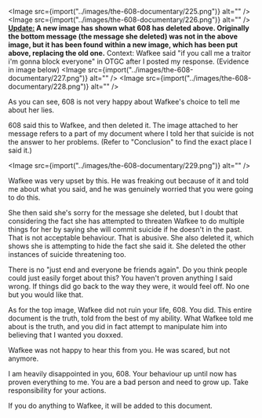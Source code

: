 
<Image src={import("../images/the-608-documentary/225.png")} alt="" />
<Image src={import("../images/the-608-documentary/226.png")} alt="" />
**<ins>Update:</ins> A new image has shown what 608 has deleted above.
Originally the bottom message (the message she deleted) was not in the above
image, but it has been found within a new image, which has been put above,
replacing the old one.** Context: Wafkee said "if you call me a traitor i'm
gonna block everyone" in OTGC after I posted my response. (Evidence in image
below)
<Image src={import("../images/the-608-documentary/227.png")} alt="" />
<Image src={import("../images/the-608-documentary/228.png")} alt="" />

As you can see, 608 is not very happy about Wafkee's choice to tell me about her lies.

608 said this to Wafkee, and then deleted it. The image attached to her message refers to a part of my document where I told her that suicide is not the answer to her problems. (Refer to "Conclusion" to find the exact place I said it.)

<Image src={import("../images/the-608-documentary/229.png")} alt="" />

Wafkee was very upset by this. He was freaking out because of it and told me about what you said, and he was genuinely worried that you were going to do this.

She then said she's sorry for the message she deleted, but I doubt that considering the fact she has attempted to threaten Wafkee to do multiple things for her by saying she will commit suicide if he doesn't in the past. That is not acceptable behaviour. That is abusive. She also deleted it, which shows she is attempting to hide the fact she said it. She deleted the other instances of suicide threatening too.

There is no "just end and everyone be friends again". Do you think people could just easily forget about this? You haven't proven anything I said wrong. If things did go back to the way they were, it would feel off. No one but you would like that.

As for the top image, Wafkee did not ruin your life, 608. You did. This entire document is the truth, told from the best of my ability. What Wafkee told me about is the truth, and you did in fact attempt to manipulate him into believing that I wanted you doxxed.

Wafkee was not happy to hear this from you. He was scared, but not anymore.

I am heavily disappointed in you, 608. Your behaviour up until now has proven everything to me. You are a bad person and need to grow up. Take responsibility for your actions.

If you do anything to Wafkee, it will be added to this document.

